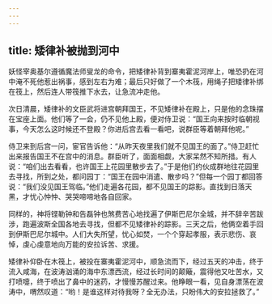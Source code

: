 ```yaml
---
---
---
```

title: 矮律补被抛到河中
---




妖怪宰奥基尔遵循魔法师叟龙的命令，把矮律补背到寨夷霍泥河岸上，唯恐扔在河中淹不死他惹出祸事，感到左右为难；最后只好做了一个木筏，用绳子把矮律补绑在筏上，然后连人带筏推下水去，让急流冲走他。

次日清晨，矮律补的文臣武将进宫朝拜国王，不见矮律补在殿上，只是他的念珠摆在宝座上面。他们等了一会，仍不见他上殿，便对侍卫说：“国王向来按时临朝视事，今天怎么这时候还不登殿？你进后宫去看一看吧，说群臣等着朝拜他呢。”

侍卫来到后宫一问，宦官告诉他：“从昨天夜里我们就不见国王的面了。”侍卫赶忙出来报告国王不在宫中的消息。群臣听了，面面相觑，大家呆然不知所措。有人说：“咱们出去看看，也许国王上花园里散步去了。”于是他们约伙成群地往花园里去寻找，所到之处，都问园丁：“国王在园中消遣、散步吗？”但每一个园丁都回答说：“我们没见国王驾临。”他们走遍各花园，都不见国王的踪影。直找到日落天黑，才忧心忡忡、哭哭啼啼地各自回家。

同样的，神将铿勒钟和告磊钟也煞费苦心地找遍了伊斯巴尼尔全城，并不辞辛苦跋涉，跑遍波斯全国各地去寻找，但都不见矮律补的踪影。三天之后，他俩空着手回到伊斯巴尼尔城中。人们大失所望，忧心如焚，一个个穿起孝服，表示悲伤、哀悼，虔心虔意地向万能的安拉诉苦、求援。

矮律补仰卧在木筏上，被投在寨夷霍泥河中，顺急流而下，经过五天的冲击，终于流入咸海，在波涛汹涌的海中东漂西流，经过长时间的颠簸，震得他又吐苦水，又打喷嚏，终于喷出了鼻中的迷药，才慢慢苏醒过来。他睁眼一看，见自身漂荡在波涛中，喟然叹道：“哟！是谁这样对待我呀？全无办法，只盼伟大的安拉拯救了。”